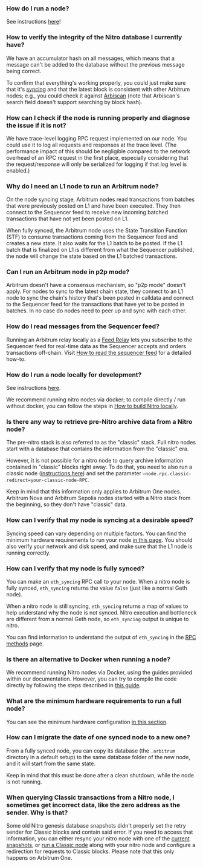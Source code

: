 ### How do I run a node?

See instructions [here](https://developer.arbitrum.io/node-running/how-tos/running-a-full-node)!

### How to verify the integrity of the Nitro database I currently have?

We have an accumulator hash on all messages, which means that a message can't be added to the database without the previous message being correct.

To confirm that everything's working properly, you could just make sure that it's [syncing](https://docs.arbitrum.io/node-running/faq#how-can-i-verify-that-my-node-is-fully-synced) and that the latest block is consistent with other Arbitrum nodes; e.g., you could check it against [Arbiscan](https://arbiscan.io/) (note that Arbiscan's search field doesn't support searching by block hash).

### How can I check if the node is running properly and diagnose the issue if it is not?

We have trace-level logging RPC request implemented on our node. You could use it to log all requests and responses at the trace level. (The performance impact of this should be negligible compared to the network overhead of an RPC request in the first place, especially considering that the request/response will only be serialized for logging if that log level is enabled.)

### Why do I need an L1 node to run an Arbitrum node?

On the node syncing stage, Arbitrum nodes read transactions from batches that were previously posted on L1 and have been executed. They then connect to the Sequencer feed to receive new incoming batched transactions that have not yet been posted on L1.

When fully synced, the Arbitrum node uses the State Transition Function (STF) to consume transactions coming from the Sequencer feed and creates a new state. It also waits for the L1 batch to be posted. If the L1 batch that is finalized on L1 is different from what the Sequencer published, the node will change the state based on the L1 batched transactions.

### Can I run an Arbitrum node in p2p mode?

Arbitrum doesn't have a consensus mechanism, so "p2p mode" doesn't apply. For nodes to sync to the latest chain state, they connect to an L1 node to sync the chain's history that's been posted in calldata and connect to the Sequencer feed for the transactions that have yet to be posted in batches. In no case do nodes need to peer up and sync with each other.

### How do I read messages from the Sequencer feed?

Running an Arbitrum relay locally as a [Feed Relay](https://docs.arbitrum.io/node-running/how-tos/running-a-feed-relay) lets you subscribe to the Sequencer feed for real-time data as the Sequencer accepts and orders transactions off-chain. Visit [How to read the sequencer feed](https://docs.arbitrum.io/node-running/how-tos/read-sequencer-feed) for a detailed how-to.

### How do I run a node locally for development?

See instructions [here](https://developer.arbitrum.io/node-running/how-tos/local-dev-node).

We recommend running nitro nodes via docker; to compile directly / run without docker, you can follow the steps in [How to build Nitro locally](https://docs.arbitrum.io/node-running/how-tos/build-nitro-locally).

### Is there any way to retrieve pre-Nitro archive data from a Nitro node?

The pre-nitro stack is also referred to as the "classic" stack. Full nitro nodes start with a database that contains the information from the "classic" era.

However, it is not possible for a nitro node to query archive information contained in "classic" blocks right away. To do that, you need to also run a classic node ([instructions here](https://developer.arbitrum.io/node-running/how-tos/running-a-classic-node)) and set the parameter `—node.rpc.classic-redirect=your-classic-node-RPC`.

Keep in mind that this information only applies to Arbitrum One nodes. Arbitrum Nova and Arbitrum Sepolia nodes started with a Nitro stack from the beginning, so they don't have "classic" data.

### How can I verify that my node is syncing at a desirable speed?

Syncing speed can vary depending on multiple factors. You can find the minimum hardware requirements to run your node [in this page](https://developer.arbitrum.io/node-running/how-tos/running-a-full-node#minimum-hardware-configuration). You should also verify your network and disk speed, and make sure that the L1 node is running correctly.

### How can I verify that my node is fully synced?

You can make an `eth_syncing` RPC call to your node. When a nitro node is fully synced, `eth_syncing` returns the value `false` (just like a normal Geth node).

When a nitro node is still syncing, `eth_syncing` returns a map of values to help understand why the node is not synced. Nitro execution and bottleneck are different from a normal Geth node, so `eth_syncing` output is unique to nitro.

You can find information to understand the output of `eth_syncing` in the [RPC methods](https://docs.arbitrum.io/for-devs/concepts/differences-between-arbitrum-ethereum/rpc-methods#eth_syncing) page.

### Is there an alternative to Docker when running a node?

We recommend running Nitro nodes via Docker, using the guides provided within our documentation. However, you can try to compile the code directly by following the steps described in [this guide](https://developer.arbitrum.io/node-running/how-tos/build-nitro-locally).

### What are the minimum hardware requirements to run a full node?

You can see the minimum hardware configuration [in this section](https://developer.arbitrum.io/node-running/how-tos/running-a-full-node#minimum-hardware-configuration).

### How can I migrate the date of one synced node to a new one?

From a fully synced node, you can copy its database (the `.arbitrum` directory in a default setup) to the same database folder of the new node, and it will start from the same state.

Keep in mind that this must be done after a clean shutdown, while the node is not running.

### When querying Classic transactions from a Nitro node, I sometimes get incorrect data, like the zero address as the sender. Why is that?

Some old Nitro genesis database snapshots didn't properly set the retry sender for Classic blocks and contain said error. If you need to access that information, you can either resync your nitro node with one of the [current snapshots](https://snapshot.arbitrum.foundation/index.html), or [run a Classic node](https://docs.arbitrum.io/node-running/how-tos/running-a-classic-node) along with your nitro node and configure a redirection for requests to Classic blocks. Please note that this only happens on Arbitrum One.

